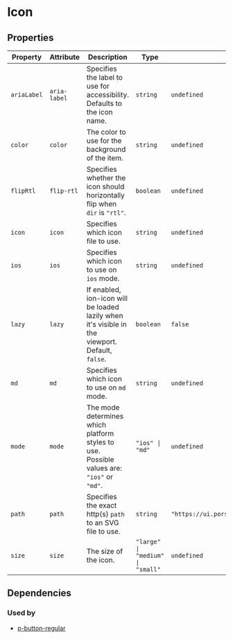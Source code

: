 # Icon



<!-- Auto Generated Below -->


## Properties

| Property    | Attribute    | Description                                                                                     | Type                             | Default                                    |
| ----------- | ------------ | ----------------------------------------------------------------------------------------------- | -------------------------------- | ------------------------------------------ |
| `ariaLabel` | `aria-label` | Specifies the label to use for accessibility. Defaults to the icon name.                        | `string`                         | `undefined`                                |
| `color`     | `color`      | The color to use for the background of the item.                                                | `string`                         | `undefined`                                |
| `flipRtl`   | `flip-rtl`   | Specifies whether the icon should horizontally flip when `dir` is `"rtl"`.                      | `boolean`                        | `undefined`                                |
| `icon`      | `icon`       | Specifies which icon file to use.                                                               | `string`                         | `undefined`                                |
| `ios`       | `ios`        | Specifies which icon to use on `ios` mode.                                                      | `string`                         | `undefined`                                |
| `lazy`      | `lazy`       | If enabled, ion-icon will be loaded lazily when it's visible in the viewport. Default, `false`. | `boolean`                        | `false`                                    |
| `md`        | `md`         | Specifies which icon to use on `md` mode.                                                       | `string`                         | `undefined`                                |
| `mode`      | `mode`       | The mode determines which platform styles to use. Possible values are: `"ios"` or `"md"`.       | `"ios" \| "md"`                  | `undefined`                                |
| `path`      | `path`       | Specifies the exact http(s) `path` to an SVG file to use.                                       | `string`                         | `"https://ui.porsche.com/cdn/0.0.3/icon/"` |
| `size`      | `size`       | The size of the icon.                                                                           | `"large" \| "medium" \| "small"` | `undefined`                                |


## Dependencies

### Used by

 - [p-button-regular](#/action/button-regular)